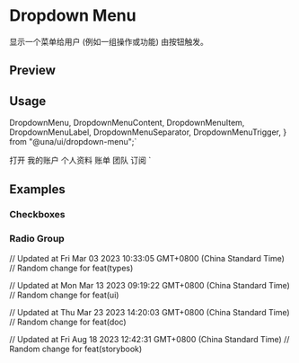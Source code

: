 

<Meta of={DropdownMenuStories} />

<RadixPrimitiveDocsButton name='dropdown-menu' />

# Dropdown Menu

显示一个菜单给用户 (例如一组操作或功能) 由按钮触发。

## Preview

<Canvas of={DropdownMenuStories.Default} />

## Usage

  DropdownMenu,
  DropdownMenuContent,
  DropdownMenuItem,
  DropdownMenuLabel,
  DropdownMenuSeparator,
  DropdownMenuTrigger,
} from "@una/ui/dropdown-menu";`

  <DropdownMenuTrigger>打开</DropdownMenuTrigger>
  <DropdownMenuContent>
    <DropdownMenuLabel>我的账户</DropdownMenuLabel>
    <DropdownMenuSeparator />
    <DropdownMenuItem>个人资料</DropdownMenuItem>
    <DropdownMenuItem>账单</DropdownMenuItem>
    <DropdownMenuItem>团队</DropdownMenuItem>
    <DropdownMenuItem>订阅</DropdownMenuItem>
  </DropdownMenuContent>
</DropdownMenu>`

<Source code={importCode} language='ts' dark />
<Source code={usageCode} language='tsx' dark />

## Examples

### Checkboxes

<Canvas of={DropdownMenuStories.Checkboxes} />

### Radio Group

<Canvas of={DropdownMenuStories.RadioGroup} />

// Updated at Fri Mar 03 2023 10:33:05 GMT+0800 (China Standard Time)
// Random change for feat(types)

// Updated at Mon Mar 13 2023 09:19:22 GMT+0800 (China Standard Time)
// Random change for feat(ui)

// Updated at Thu Mar 23 2023 14:20:03 GMT+0800 (China Standard Time)
// Random change for feat(doc)

// Updated at Fri Aug 18 2023 12:42:31 GMT+0800 (China Standard Time)
// Random change for feat(storybook)
